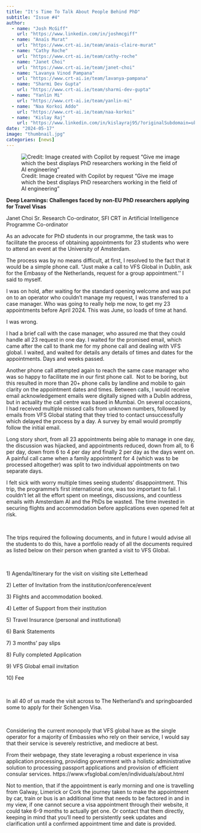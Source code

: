 ```yaml
---
title: "It's Time To Talk About People Behind PhD"
subtitle: "Issue #4"
author: 
  - name: "Josh McGiff"
    url: "https://www.linkedin.com/in/joshmcgiff"
  - name: "Anaïs Murat"
    url: "https://www.crt-ai.ie/team/anais-claire-murat"
  - name: "Cathy Roche"
    url: "https://www.crt-ai.ie/team/cathy-roche"
  - name: "Janet Choi"
    url: "https://www.crt-ai.ie/team/janet-choi"
  - name: "Lavanya Vinod Pampana"
    url: "https://www.crt-ai.ie/team/lavanya-pampana"
  - name: "Sharmi Dev Gupta"
    url: "https://www.crt-ai.ie/team/sharmi-dev-gupta"
  - name: "Yanlin Mi"
    url: "https://www.crt-ai.ie/team/yanlin-mi"
  - name: "Naa Korkoi Addo"
    url: "https://www.crt-ai.ie/team/naa-korkoi"
  - name: "Kislay Raj"
    url: "https://www.linkedin.com/in/kislayraj95/?originalSubdomain=uk"
date: "2024-05-17"
image: "thumbnail.jpg"
categories: [news]
---
```


![Credit: Image created with Copilot by request "Give me image which the best displays PhD researchers working in the field of AI engineering"](issue04-image-01.jpg "CRT AI Image of PhD AI Engineering"){#issue4-img-phd-ai-engineering fig-alt="CRT AI Image of PhD AI Engineering"}

**Deep Learnings: Challenges faced by non-EU PhD researchers applying for Travel Visas**

Janet Choi Sr. Research Co-ordinator, SFI CRT in Artificial Intelligence Programme Co-ordinator

As an advocate for PhD students in our programme, the task was to facilitate the process of obtaining appointments for 23 students who were to attend an event at the University of Amsterdam.  

The process was by no means difficult, at first, I resolved to the fact that it would be a simple phone call. “Just make a call to VFS Global in Dublin, ask for the Embassy of the Netherlands, request for a group appointment.’’ I said to myself. 

I was on hold, after waiting for the standard opening welcome and was put on to an operator who couldn’t manage my request, I was transferred to a case manager. Who was going to really help me now, to get my 23 appointments before April 2024. This was June, so loads of time at hand. 

I was wrong. 

I had a brief call with the case manager, who assured me that they could handle all 23 request in one day. I waited for the promised email, which came after the call to thank me for my phone call and dealing with VFS global. I waited, and waited for details any details of times and dates for the appointments. Days and weeks passed.

Another phone call attempted again to reach the same case manager who was so happy to facilitate me in our first phone call.  Not to be boring, but this resulted in more than 20+ phone calls by landline and mobile to gain clarity on the appointment dates and times. Between calls, I would receive email acknowledgement emails were digitally signed with a Dublin address, but in actuality the call centre was based in Mumbai. On several occasions, I had received multiple missed calls from unknown numbers, followed by emails from VFS Global stating that they tried to contact unsuccessfully which delayed the process by a day. A survey by email would promptly follow the initial email. 

Long story short, from all 23 appointments being able to manage in one day, the discussion was hijacked, and appointments reduced, down from all, to 6 per day, down from 6 to 4 per day and finally 2 per day as the days went on. A painful call came when a family appointment for 4 (which was to be processed altogether) was split to two individual appointments on two separate days. 

I felt sick with worry multiple times seeing students' disappointment. This trip, the programme's first international one, was too important to fail. I couldn't let all the effort spent on meetings, discussions, and countless emails with Amsterdam AI and the PhDs be wasted. The time invested in securing flights and accommodation before applications even opened felt at risk.

\

The trips required the following documents, and in future I would advise all the students to do this, have a portfolio ready of all the documents required as listed below on their person when granted a visit to VFS Global. 

\

1\) Agenda/Itinerary for the visit on visiting site Letterhead

2\) Letter of Invitation from the institution/conference/event

3\) Flights and accommodation booked.

4\) Letter of Support from their institution

5\) Travel Insurance (personal and institutional)

6\) Bank Statements

7\) 3 months’ pay slips

8\) Fully completed Application 

9\) VFS Global email invitation

10\) Fee 

\

In all 40 of us made the visit across to The Netherland’s and springboarded some to apply for their Schengen Visa. 

\

Considering the current monopoly that VFS global have as the single operator for a majority of Embassies who rely on their service, I would say that their service is severely restrictive, and mediocre at best. 

From their webpage, they state leveraging a robust experience in visa application processing, providing government with a holistic administrative solution to processing passport applications and provision of efficient consular services. https://www.vfsglobal.com/en/individuals/about.html

Not to mention, that if the appointment is early morning and one is travelling from Galway, Limerick or Cork the journey taken to make the appointment by car, train or bus is an additional time that needs to be factored in and in my view, if one cannot secure a visa appointment through their website, it could take 6-9 months to actually get one. Or contact that them directly, keeping in mind that you'll need to persistently seek updates and clarification until a confirmed appointment time and date is provided.
